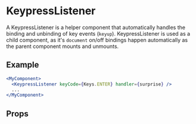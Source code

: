 
<Meta title="🛠 Utilities/KeypressListener" />

# KeypressListener

A KeypressListener is a helper component that automatically handles the binding and unbinding of key events (`keyup`).
KeypressListener is used as a child component, as it's `document` on/off bindings happen automatically as the parent component mounts and unmounts.

## Example

```jsx
<MyComponent>
  <KeypressListener keyCode={Keys.ENTER} handler={surprise} />
  ...
</MyComponent>
```

## Props

<Props of={KeypressListener} />
